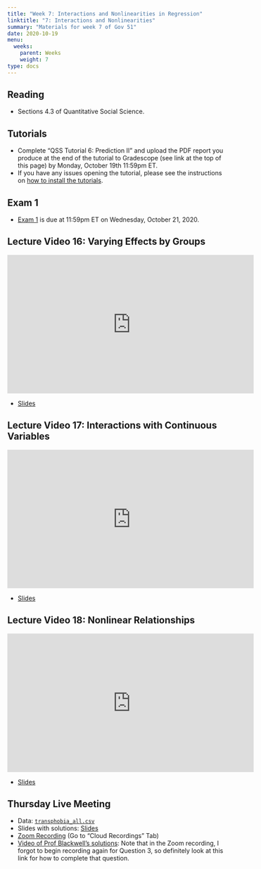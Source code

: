 ```yaml
---
title: "Week 7: Interactions and Nonlinearities in Regression"
linktitle: "7: Interactions and Nonlinearities"
summary: "Materials for week 7 of Gov 51"
date: 2020-10-19
menu:
  weeks:
    parent: Weeks
    weight: 7
type: docs
---
```


## Reading

- Sections 4.3 of Quantitative Social Science.

## Tutorials

- Complete "QSS Tutorial 6: Prediction II" and upload the PDF report you produce at the end of the tutorial to Gradescope (see link at the top of this page) by Monday, October 19th 11:59pm ET. 
- If you have any issues opening the tutorial, please see the instructions on [how to install the tutorials](/assignments/tutorials/).

## Exam 1

- [Exam 1](/assignments/exam-01/) is due at 11:59pm ET on Wednesday, October 21, 2020. 

## Lecture Video 16: Varying Effects by Groups

<iframe width="560" height="315" src="https://www.youtube-nocookie.com/embed/0M4iiM5aaiE" frameborder="0" allow="accelerometer; autoplay; clipboard-write; encrypted-media; gyroscope; picture-in-picture" allowfullscreen></iframe>

- [Slides](/slides/videos/16-interactions-binary.pdf)

## Lecture Video 17: Interactions with Continuous Variables


<iframe width="560" height="315" src="https://www.youtube-nocookie.com/embed/Re2t0DRbR_o" frameborder="0" allow="accelerometer; autoplay; clipboard-write; encrypted-media; gyroscope; picture-in-picture" allowfullscreen></iframe>


- [Slides](/slides/videos/17-interactions-continuous.pdf)

## Lecture Video 18: Nonlinear Relationships 

<iframe width="560" height="315" src="https://www.youtube-nocookie.com/embed/9-D9TOEvV9g" frameborder="0" allow="accelerometer; autoplay; clipboard-write; encrypted-media; gyroscope; picture-in-picture" allowfullscreen></iframe>


- [Slides](/slides/videos/18-nonlinearities.pdf)


## Thursday Live Meeting

- Data: [`transphobia_all.csv`](/data/transphobia_all.csv)
- Slides with solutions: [Slides](/slides/week-07-slides.pdf)
- [Zoom Recording](https://canvas.harvard.edu/courses/74805/external_tools/53531) (Go to "Cloud Recordings" Tab)
- [Video of Prof Blackwell's solutions](https://youtu.be/Jo_wsN7JRYE): Note that in the Zoom recording, I forgot to begin recording again for Question 3, so definitely look at this link for how to complete that question. 
